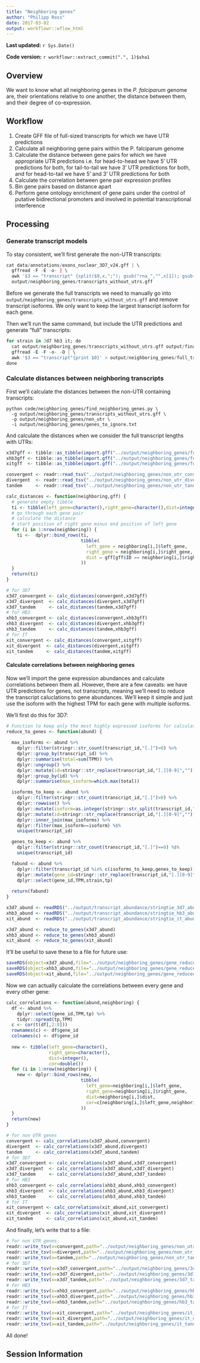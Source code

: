 ```yaml
---
title: "Neighboring genes"
author: "Philipp Ross"
date: 2017-03-02
output: workflowr::wflow_html
---
```




**Last updated:** `r Sys.Date()`

**Code version:** `r workflowr::extract_commit(".", 1)$sha1`

## Overview

We want to know what all neighboring genes in the *P. falciparum* genome are, their orientations relative to one another, the distance between them, and their degree of co-expression.

## Workflow

1. Create GFF file of full-sized transcripts for which we have UTR predictions
2. Calculate all neighboring gene pairs within the P. falciparum genome
3. Calculate the distance between gene pairs for which we have appropriate UTR predictions i.e. for head-to-head we have 5' UTR predictions for both, for tail-to-tail we have 3' UTR predictions for both, and for head-to-tail we have 5' and 3' UTR predictions for both
4. Calculate the correlation between gene pair expression profiles
5. Bin gene pairs based on distance apart
6. Perform gene ontology enrichment of gene pairs under the control of putative bidirectional promoters and involved in potential transcriptional interference

## Processing

### Generate transcript models

To stay consistent, we'll first generate the non-UTR transcripts:

```r
cat data/annotations/exons_nuclear_3D7_v24.gff | \
  gffread -F -E -o- | \
  awk '$3 == "transcript" {split($9,x,";"); gsub("rna_","",x[1]); gsub("-1","",x[1]); print $1,$2,$3,$4,$5,$6,$7,$8,x[1]}' > \         
  output/neighboring_genes/transcripts_without_utrs.gff
```

Before we generate the full transcripts we need to manually go into `output/neighboring_genes/transcripts_without_utrs.gff` and remove transcript isoforms. We only want to keep the largest transcript isoform for each gene.

Then we'll run the same command, but include the UTR predictions and generate "full" transcripts:

```r
for strain in 3d7 hb3 it; do
  cat output/neighboring_genes/transcripts_without_utrs.gff output/final_utrs/final_utrs_${strain}.gff | \
  gffread -E -F -o- -O | \
  awk '$3 == "transcript"{print $0}' > output/neighboring_genes/full_transcripts_${strain}.gff
done
```

### Calculate distances between neighboring transcripts

First we'll calculate the distances between the non-UTR containing transcripts:

```
python code/neighboring_genes/find_neighboring_genes.py \
  -g output/neighboring_genes/transcripts_without_utrs.gff \
  -p output/neighboring_genes/non_utr \
  -i output/neighboring_genes/genes_to_ignore.txt 
```

And calculate the distances when we consider the full transcript lengths with UTRs:

```r
x3d7gff <- tibble::as_tibble(import.gff("../output/neighboring_genes/full_transcripts_3d7.gff"))
xhb3gff <- tibble::as_tibble(import.gff("../output/neighboring_genes/full_transcripts_hb3.gff"))
xitgff  <- tibble::as_tibble(import.gff("../output/neighboring_genes/full_transcripts_it.gff"))

convergent <- readr::read_tsv("../output/neighboring_genes/non_utr_convergent.tsv")
divergent  <- readr::read_tsv("../output/neighboring_genes/non_utr_divergent.tsv")
tandem     <- readr::read_tsv("../output/neighboring_genes/non_utr_tandem.tsv")
```

```r
calc_distances <- function(neighboring,gff) {
  # generate empty tibble
  ti <- tibble(left_gene=character(),right_gene=character(),dist=integer())
  # go through each gene pair
  # calculate the distance
  # start position of right gene minus end position of left gene
  for (i in 1:nrow(neighboring)) {
    ti <-  dplyr::bind_rows(ti,
                            tibble(
                              left_gene = neighboring[i,]$left_gene,
                              right_gene = neighboring[i,]$right_gene,
                              dist = gff[gff$ID == neighboring[i,]$right_gene,]$start - gff[gff$ID == neighboring[i,]$left_gene,]$end
                            ))
  }
  return(ti)
}
```

```r
# for 3D7
x3d7_convergent <- calc_distances(convergent,x3d7gff)
x3d7_divergent  <- calc_distances(divergent,x3d7gff)
x3d7_tandem     <- calc_distances(tandem,x3d7gff)
# for HB3
xhb3_convergent <- calc_distances(convergent,xhb3gff)
xhb3_divergent  <- calc_distances(divergent,xhb3gff)
xhb3_tandem     <- calc_distances(tandem,xhb3gff)
# for IT
xit_convergent <- calc_distances(convergent,xitgff)
xit_divergent  <- calc_distances(divergent,xitgff)
xit_tandem     <- calc_distances(tandem,xitgff)
```

#### Calculate correlations between neighboring genes

Now we'll import the gene expression abundances and calculate correlations between them all. However, there are a few caveats: we have UTR predictions for genes, not transcripts, meaning we'll need to reduce the transcript caluclations to gene abundances. We'll keep it simple and just use the isoform with the highest TPM for each gene with multiple isoforms.

We'll first do this for 3D7:

```r
# Function to keep only the most highly expressed isoforms for calculating correlations
reduce_to_genes <- function(abund) {
  
  max_isoforms <- abund %>%
    dplyr::filter(stringr::str_count(transcript_id,"[.]")>0) %>% 
    dplyr::group_by(transcript_id) %>% 
    dplyr::summarise(total=sum(TPM)) %>% 
    dplyr::ungroup() %>%
    dplyr::mutate(id=stringr::str_replace(transcript_id,"[.][0-9]","")) %>%
    dplyr::group_by(id) %>%
    dplyr::summarise(max_isoform=which.max(total))

  isoforms_to_keep <- abund %>% 
    dplyr::filter(stringr::str_count(transcript_id,"[.]")>0) %>% 
    dplyr::rowwise() %>% 
    dplyr::mutate(isoform=as.integer(stringr::str_split(transcript_id,"[.]")[[1]][2])) %>%
    dplyr::mutate(id=stringr::str_replace(transcript_id,"[.][0-9]","")) %>%
    dplyr::inner_join(max_isoforms) %>%
    dplyr::filter(max_isoform==isoform) %$%
    unique(transcript_id)

  genes_to_keep <- abund %>% 
    dplyr::filter(stringr::str_count(transcript_id,"[.]")==0) %$%
    unique(transcript_id)

  fabund <- abund %>%
    dplyr::filter(transcript_id %in% c(isoforms_to_keep,genes_to_keep)) %>%
    dplyr::mutate(gene_id=stringr::str_replace(transcript_id,"[.][0-9]","")) %>%
    dplyr::select(gene_id,TPM,strain,tp)
  
  return(fabund)
}
```

```r
x3d7_abund <- readRDS("../output/transcript_abundance/stringtie_3d7_abund.rds")
xhb3_abund <- readRDS("../output/transcript_abundance/stringtie_hb3_abund.rds")
xit_abund  <- readRDS("../output/transcript_abundance/stringtie_it_abund.rds")

x3d7_abund <- reduce_to_genes(x3d7_abund)
xhb3_abund <- reduce_to_genes(xhb3_abund)
xit_abund  <- reduce_to_genes(xit_abund)
```

It'll be useful to save these to a file for future use:

```r
saveRDS(object=x3d7_abund,file="../output/neighboring_genes/gene_reduced_3d7_abund.rds")
saveRDS(object=xhb3_abund,file="../output/neighboring_genes/gene_reduced_hb3_abund.rds")
saveRDS(object=xit_abund,file="../output/neighboring_genes/gene_reduced_it_abund.rds")
```

Now we can actually calculate the correlations between every gene and every other gene:

```r
calc_correlations <- function(abund,neighboring) {
  df <- abund %>% 
    dplyr::select(gene_id,TPM,tp) %>% 
    tidyr::spread(tp,TPM)
  c <- cor(t(df[,2:8]))
  rownames(c) <- df$gene_id
  colnames(c) <- df$gene_id
  
  new <- tibble(left_gene=character(),
                right_gene=character(),
                dist=integer(),
                cor=double())
  for (i in 1:nrow(neighboring)) {
    new <- dplyr::bind_rows(new,
                            tibble(
                              left_gene=neighboring[i,]$left_gene,
                              right_gene=neighboring[i,]$right_gene,
                              dist=neighboring[i,]$dist,
                              cor=c[neighboring[i,]$left_gene,neighboring[i,]$right_gene]
                            ))
  }
  return(new)
}
```

```r
# for non UTR genes
convergent <- calc_correlations(x3d7_abund,convergent)
divergent  <- calc_correlations(x3d7_abund,divergent)
tandem     <- calc_correlations(x3d7_abund,tandem)
# for 3D7
x3d7_convergent <- calc_correlations(x3d7_abund,x3d7_convergent)
x3d7_divergent  <- calc_correlations(x3d7_abund,x3d7_divergent)
x3d7_tandem     <- calc_correlations(x3d7_abund,x3d7_tandem)
# for HB3
xhb3_convergent <- calc_correlations(xhb3_abund,xhb3_convergent)
xhb3_divergent  <- calc_correlations(xhb3_abund,xhb3_divergent)
xhb3_tandem     <- calc_correlations(xhb3_abund,xhb3_tandem)
# for IT
xit_convergent <- calc_correlations(xit_abund,xit_convergent)
xit_divergent  <- calc_correlations(xit_abund,xit_divergent)
xit_tandem     <- calc_correlations(xit_abund,xit_tandem)
```

And finally, let's write that to a file:

```r
# for non UTR genes 
readr::write_tsv(x=convergent,path="../output/neighboring_genes/non_utr_convergent.tsv")
readr::write_tsv(x=divergent,path="../output/neighboring_genes/non_utr_divergent.tsv")
readr::write_tsv(x=tandem,path="../output/neighboring_genes/non_utr_tandem.tsv")
# for 3D7
readr::write_tsv(x=x3d7_convergent,path="../output/neighboring_genes/3d7_convergent.tsv")
readr::write_tsv(x=x3d7_divergent,path="../output/neighboring_genes/3d7_divergent.tsv")
readr::write_tsv(x=x3d7_tandem,path="../output/neighboring_genes/3d7_tandem.tsv")
# for HB3
readr::write_tsv(x=xhb3_convergent,path="../output/neighboring_genes/hb3_convergent.tsv")
readr::write_tsv(x=xhb3_divergent,path="../output/neighboring_genes/hb3_divergent.tsv")
readr::write_tsv(x=xhb3_tandem,path="../output/neighboring_genes/hb3_tandem.tsv")
# for IT
readr::write_tsv(x=xit_convergent,path="../output/neighboring_genes/it_convergent.tsv")
readr::write_tsv(x=xit_divergent,path="../output/neighboring_genes/it_divergent.tsv")
readr::write_tsv(x=xit_tandem,path="../output/neighboring_genes/it_tandem.tsv")
```

All done!

## Session Information


